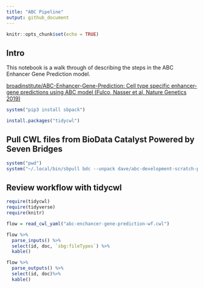 ```yaml
---
title: "ABC Pipeline"
output: github_document
---
```


```r
knitr::opts_chunk$set(echo = TRUE)
```

## Intro

This notebook is a walk through of describing the steps in the ABC Enhancer Gene Prediction model.

[broadinstitute/ABC-Enhancer-Gene-Prediction: Cell type specific enhancer-gene predictions using ABC model (Fulco, Nasser et al, Nature Genetics 2019)](https://github.com/broadinstitute/ABC-Enhancer-Gene-Prediction)  

```r
system("pip3 install sbpack")

install.packages("tidycwl")
```



## Pull CWL files from BioData Catalyst Powered by Seven Bridges

```r

system("pwd")
system("~/.local/bin/sbpull bdc --unpack dave/abc-development-scratch-project/abc-enchancer-gene-prediction abc-enchancer-gene-prediction-wf.cwl")

```

## Review workflow with tidycwl

```r
require(tidycwl)
require(tidyverse)
require(knitr)

flow = read_cwl_yaml("abc-enchancer-gene-prediction-wf.cwl")

flow %>%
  parse_inputs() %>% 
  select(id, doc, `sbg:fileTypes`) %>% 
  kable()

```


```r
flow %>% 
  parse_outputs() %>% 
  select(id, doc)%>% 
  kable()
```

